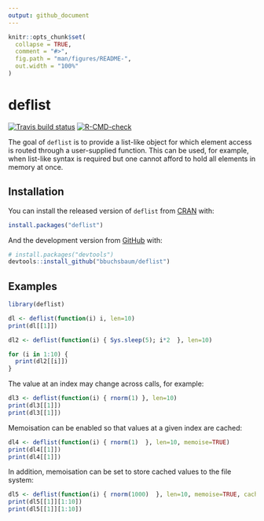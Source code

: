 ```yaml
---
output: github_document
---
```


<!-- README.md is generated from README.Rmd. Please edit that file -->

```r
knitr::opts_chunk$set(
  collapse = TRUE,
  comment = "#>",
  fig.path = "man/figures/README-",
  out.width = "100%"
)
```

# deflist 

<!-- badges: start -->
[![Travis build status](https://travis-ci.com/bbuchsbaum/deflist.svg?branch=master)](https://travis-ci.com/bbuchsbaum/deflist)
[![R-CMD-check](https://github.com/bbuchsbaum/deflist/actions/workflows/R-CMD-check.yaml/badge.svg)](https://github.com/bbuchsbaum/deflist/actions/workflows/R-CMD-check.yaml)
<!-- badges: end -->

The goal of `deflist` is to provide a list-like object for which element access is routed through a user-supplied function. This can be used, for example, when list-like syntax is required but one cannot afford to hold all elements in memory at once.

## Installation

You can install the released version of `deflist` from [CRAN](https://CRAN.R-project.org) with:

``` r
install.packages("deflist")
```

And the development version from [GitHub](https://github.com/) with:

``` r
# install.packages("devtools")
devtools::install_github("bbuchsbaum/deflist")
```
## Examples

```r

library(deflist)

dl <- deflist(function(i) i, len=10)
print(dl[[1]])

dl2 <- deflist(function(i) { Sys.sleep(5); i*2  }, len=10)

for (i in 1:10) {
  print(dl2[[i]])
}


```

The value at an index may change across calls, for example:

```r
dl3 <- deflist(function(i) { rnorm(1) }, len=10)
print(dl3[[1]])
print(dl3[[1]])
```

Memoisation can be enabled so that values at a given index are cached:

```r
dl4 <- deflist(function(i) { rnorm(1)  }, len=10, memoise=TRUE)
print(dl4[[1]])
print(dl4[[1]])
```

In addition, memoisation can be set to store cached values to the file system:

```r
dl5 <- deflist(function(i) { rnorm(1000)  }, len=10, memoise=TRUE, cache="file", cachedir = tempdir())
print(dl5[[1]][1:10])
print(dl5[[1]][1:10])
```


